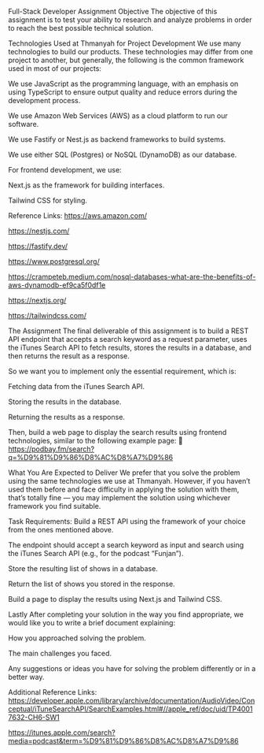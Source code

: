 Full-Stack Developer Assignment
Objective
The objective of this assignment is to test your ability to research and analyze problems in order to reach the best possible technical solution.

Technologies Used at Thmanyah for Project Development
We use many technologies to build our products. These technologies may differ from one project to another, but generally, the following is the common framework used in most of our projects:

We use JavaScript as the programming language, with an emphasis on using TypeScript to ensure output quality and reduce errors during the development process.

We use Amazon Web Services (AWS) as a cloud platform to run our software.

We use Fastify or Nest.js as backend frameworks to build systems.

We use either SQL (Postgres) or NoSQL (DynamoDB) as our database.

For frontend development, we use:

Next.js as the framework for building interfaces.

Tailwind CSS for styling.

Reference Links:
https://aws.amazon.com/

https://nestjs.com/

https://fastify.dev/

https://www.postgresql.org/

https://crampeteb.medium.com/nosql-databases-what-are-the-benefits-of-aws-dynamodb-ef9ca5f0df1e

https://nextjs.org/

https://tailwindcss.com/

The Assignment
The final deliverable of this assignment is to build a REST API endpoint that accepts a search keyword as a request parameter, uses the iTunes Search API to fetch results, stores the results in a database, and then returns the result as a response.

So we want you to implement only the essential requirement, which is:

Fetching data from the iTunes Search API.

Storing the results in the database.

Returning the results as a response.

Then, build a web page to display the search results using frontend technologies, similar to the following example page:
🔗 https://podbay.fm/search?q=%D9%81%D9%86%D8%AC%D8%A7%D9%86

What You Are Expected to Deliver
We prefer that you solve the problem using the same technologies we use at Thmanyah. However, if you haven’t used them before and face difficulty in applying the solution with them, that’s totally fine — you may implement the solution using whichever framework you find suitable.

Task Requirements:
Build a REST API using the framework of your choice from the ones mentioned above.

The endpoint should accept a search keyword as input and search using the iTunes Search API (e.g., for the podcast “Funjan”).

Store the resulting list of shows in a database.

Return the list of shows you stored in the response.

Build a page to display the results using Next.js and Tailwind CSS.

Lastly
After completing your solution in the way you find appropriate, we would like you to write a brief document explaining:

How you approached solving the problem.

The main challenges you faced.

Any suggestions or ideas you have for solving the problem differently or in a better way.

Additional Reference Links:
https://developer.apple.com/library/archive/documentation/AudioVideo/Conceptual/iTuneSearchAPI/SearchExamples.html#//apple_ref/doc/uid/TP40017632-CH6-SW1

https://itunes.apple.com/search?media=podcast&term=%D9%81%D9%86%D8%AC%D8%A7%D9%86
